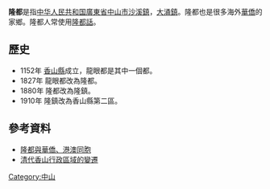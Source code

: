 '''隆都'''是指[[中华人民共和国|中华人民共和国]][[廣東省|廣東省]][[中山市|中山市]][[沙溪鎮_(中山市)|沙溪鎮]]，[[大涌鎮|大涌鎮]]。隆都也是很多海外[[華僑|華僑]]的家鄉。隆都人常使用[[隆都話|隆都話]]。

==歷史==
* 1152年 [[香山縣|香山縣]]成立，龍眼都是其中一個都。
* 1827年 龍眼都改為隆都。
* 1880年 隆都改為隆鎮。
* 1910年 隆鎮改為香山縣第二區。

==參考資料==
*[https://web.archive.org/web/20110930224717/http://www.zsnews.cn/ZT/ZSZX/2006/02/28/545827.shtml 隆都與華僑、港澳同胞]
*[https://web.archive.org/web/20110513101956/http://www.zs.gov.cn/main/about/infoview/index.action?id=41789 清代香山行政區域的變遷]

[[Category:中山|Category:中山]]